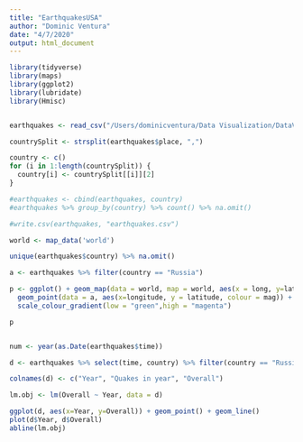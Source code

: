 ```yaml
---
title: "EarthquakesUSA"
author: "Dominic Ventura"
date: "4/7/2020"
output: html_document
---
```


```r
library(tidyverse)
library(maps)
library(ggplot2)
library(lubridate)
library(Hmisc)


earthquakes <- read_csv("/Users/dominicventura/Data Visualization/DataVizMapping/DataViz2020_Earthquakes/Earthquakes/query.csv") 

countrySplit <- strsplit(earthquakes$place, ",")

country <- c()
for (i in 1:length(countrySplit)) {
  country[i] <- countrySplit[[i]][2] 
}

#earthquakes <- cbind(earthquakes, country)
#earthquakes %>% group_by(country) %>% count() %>% na.omit()

#write.csv(earthquakes, "earthquakes.csv")

world <- map_data('world')

unique(earthquakes$country) %>% na.omit()

a <- earthquakes %>% filter(country == "Russia")

p <- ggplot() + geom_map(data = world, map = world, aes(x = long, y=lat, group=group, map_id=region), fill="white", colour="#7f7f7f", size=0.5) + 
  geom_point(data = a, aes(x=longitude, y = latitude, colour = mag)) + 
  scale_colour_gradient(low = "green",high = "magenta") 

p


num <- year(as.Date(earthquakes$time))

d <- earthquakes %>% select(time, country) %>% filter(country == "Russia") %>% group_by(year(as.Date(time))) %>% count() %>% ungroup() %>% mutate(new = cumsum(n))

colnames(d) <- c("Year", "Quakes in year", "Overall")

lm.obj <- lm(Overall ~ Year, data = d)

ggplot(d, aes(x=Year, y=Overall)) + geom_point() + geom_line()
plot(d$Year, d$Overall)
abline(lm.obj)

```

